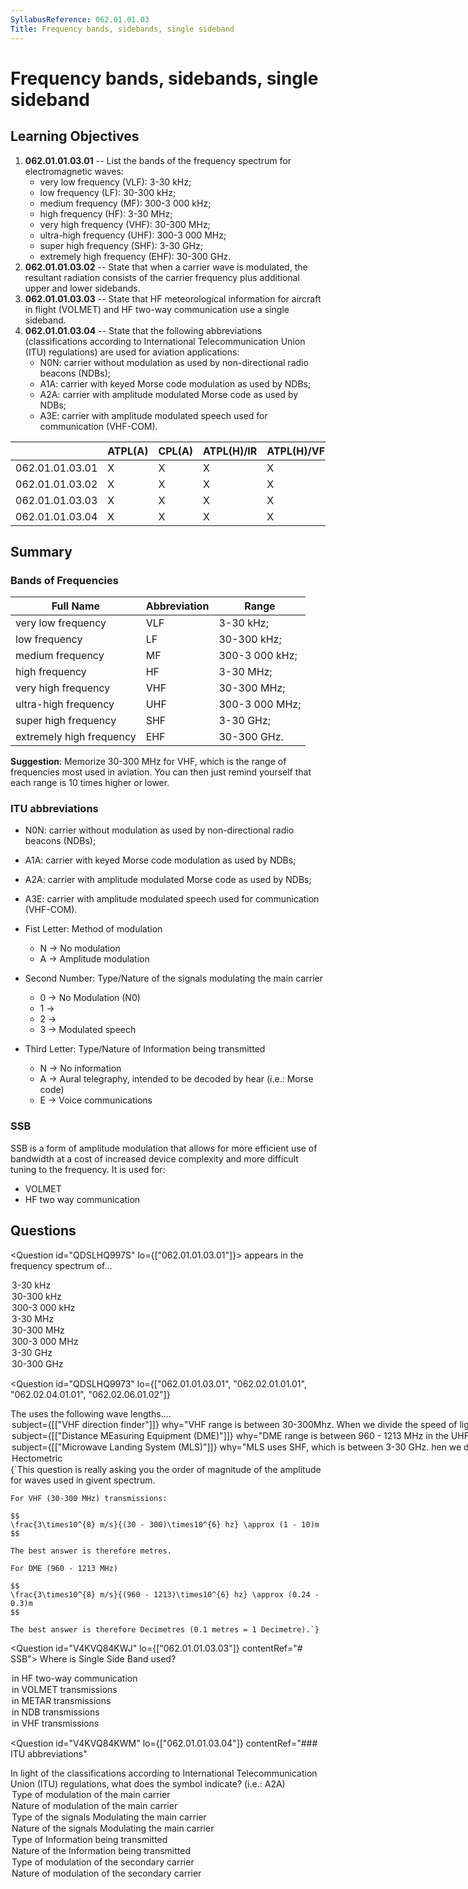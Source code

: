 ```yaml
---
SyllabusReference: 062.01.01.03
Title: Frequency bands, sidebands, single sideband
---
```


# Frequency bands, sidebands, single sideband

## Learning Objectives

1. **062.01.01.03.01** -- List the bands of the frequency spectrum for
   electromagnetic waves:
   - very low frequency (VLF): 3-30 kHz;
   - low frequency (LF): 30-300 kHz;
   - medium frequency (MF): 300-3 000 kHz;
   - high frequency (HF): 3-30 MHz;
   - very high frequency (VHF): 30-300 MHz;
   - ultra-high frequency (UHF): 300-3 000 MHz;
   - super high frequency (SHF): 3-30 GHz;
   - extremely high frequency (EHF): 30-300 GHz.
2. **062.01.01.03.02** -- State that when a carrier wave is modulated, the
   resultant radiation consists of the carrier frequency plus additional upper
   and lower sidebands.
3. **062.01.01.03.03** -- State that HF meteorological information for aircraft
   in flight (VOLMET) and HF two-way communication use a single sideband.
4. **062.01.01.03.04** -- State that the following abbreviations
   (classifications according to International Telecommunication Union (ITU)
   regulations) are used for aviation applications:
   - N0N: carrier without modulation as used by non-directional radio beacons
     (NDBs);
   - A1A: carrier with keyed Morse code modulation as used by NDBs;
   - A2A: carrier with amplitude modulated Morse code as used by NDBs;
   - A3E: carrier with amplitude modulated speech used for communication
     (VHF-COM).

|                 | ATPL(A) | CPL(A) | ATPL(H)/IR | ATPL(H)/VFR | CPL(H) | IR  | CBIR(A) |
| --------------- | ------- | ------ | ---------- | ----------- | ------ | --- | ------- |
| 062.01.01.03.01 | X       | X      | X          | X           | X      | X   |         |
| 062.01.01.03.02 | X       | X      | X          | X           | X      | X   |         |
| 062.01.01.03.03 | X       | X      | X          | X           | X      | X   |         |
| 062.01.01.03.04 | X       | X      | X          | X           | X      | X   |         |

## Summary

### Bands of Frequencies

| Full Name                | Abbreviation | Range          |
| ------------------------ | ------------ | -------------- |
| very low frequency       | VLF          | 3-30 kHz;      |
| low frequency            | LF           | 30-300 kHz;    |
| medium frequency         | MF           | 300-3 000 kHz; |
| high frequency           | HF           | 3-30 MHz;      |
| very high frequency      | VHF          | 30-300 MHz;    |
| ultra-high frequency     | UHF          | 300-3 000 MHz; |
| super high frequency     | SHF          | 3-30 GHz;      |
| extremely high frequency | EHF          | 30-300 GHz.    |

**Suggestion**: Memorize 30-300 MHz for VHF, which is the range of frequencies
most used in aviation. You can then just remind yourself that each range is 10
times higher or lower.

### ITU abbreviations

- N0N: carrier without modulation as used by non-directional radio beacons
  (NDBs);
- A1A: carrier with keyed Morse code modulation as used by NDBs;
- A2A: carrier with amplitude modulated Morse code as used by NDBs;
- A3E: carrier with amplitude modulated speech used for communication (VHF-COM).

- Fist Letter: Method of modulation
  - N -> No modulation
  - A -> Amplitude modulation
- Second Number: Type/Nature of the signals modulating the main carrier
  - 0 -> No Modulation (N0)
  - 1 ->
  - 2 ->
  - 3 -> Modulated speech
- Third Letter: Type/Nature of Information being transmitted
  - N -> No information
  - A -> Aural telegraphy, intended to be decoded by hear (i.e.: Morse code)
  - E -> Voice communications

### SSB

SSB is a form of amplitude modulation that allows for more efficient use of
bandwidth at a cost of increased device complexity and more difficult tuning to
the frequency. It is used for:

- VOLMET
- HF two way communication

## Questions

<Question id="QDSLHQ997S" lo={["062.01.01.03.01"]}>
  <Text variant="oneCorrect">
    <Subject /> appears in the frequency spectrum of...
  </Text>
  <Option subject={[["VLF"]]}>3-30 kHz</Option>
  <Option subject={[["LF"]]}>30-300 kHz</Option>
  <Option subject={[["MF"]]}>300-3 000 kHz</Option>
  <Option subject={[["HF"]]}>3-30 MHz</Option>
  <Option subject={[["VHF"]]}>30-300 MHz</Option>
  <Option subject={[["UHF"]]}>300-3 000 MHz</Option>
  <Option subject={[["SHF"]]}>3-30 GHz</Option>
  <Option subject={[["EHF"]]}>30-300 GHz</Option>
</Question>

<Question id="QDSLHQ9973"
  lo={["062.01.01.03.01", "062.02.01.01.01", "062.02.04.01.01", "062.02.06.01.02"]}
>
  <Text  variant="oneCorrect">
    The <Subject /> uses the following wave lengths....
  </Text>
  <Option
    
    subject={[["VHF direction finder"]]}
    why="VHF range is between 30-300Mhz. When we divide the speed of light by this value we get a wave length between 1 and 10 metres."
  >
    Metric
  </Option>
  <Option 
    
    subject={[["Distance MEasuring Equipment (DME)"]]}
    why="DME range is between 960 - 1213 MHz in the UHF band. When we divide the speed of light by this value we get a wave length between 0.3 and 0.24 metres."
  >
    Decimetric
  </Option>
  <Option 
    
    subject={[["Microwave Landing System (MLS)"]]}
    why="MLS uses SHF, which is between  3-30 GHz. hen we divide the speed of light by this value we get a wave length between 1 and 10 centimetres."
  >
    Centimetric
  </Option>
  <Option >Hectometric</Option>
  <Explanation>
    {`This question is really asking you the order of magnitude of the amplitude
    for waves used in givent spectrum.
    
    For VHF (30-300 MHz) transmissions: 
    
    $$
    \frac{3\times10^{8} m/s}{(30 - 300)\times10^{6} hz} \approx (1 - 10)m
    $$

    The best answer is therefore metres.

    For DME (960 - 1213 MHz)

    $$
    \frac{3\times10^{8} m/s}{(960 - 1213)\times10^{6} hz} \approx (0.24 - 0.3)m
    $$

    The best answer is therefore Decimetres (0.1 metres = 1 Decimetre).`}

  </Explanation>
</Question>

<Question id="V4KVQ84KWJ" lo={["062.01.01.03.03"]} contentRef="# SSB">
  <Text variant="oneCorrect">Where is Single Side Band used?</Text>
  <Option alwaysCorrect>in HF two-way communication</Option>
  <Option alwaysCorrect>in VOLMET transmissions</Option>
  <Option why="METARs transmissions are not a thing. VOLMETs are transmitted using SSB while MET Reports are not.">
    in METAR transmissions
  </Option>
  <Option>in NDB transmissions</Option>
  <Option>in VHF transmissions</Option>
</Question>

<Question
  id="V4KVQ84KWM"
  lo={["062.01.01.03.04"]}
  contentRef="### ITU abbreviations"
>
  <Text variant="oneCorrect">
    In light of the classifications according to International Telecommunication
    Union (ITU) regulations, what does the
    <Subject /> symbol indicate? (i.e.: A2A)
  </Text>
  <Option subject={[["First"]]} why="definition for first symbol">
    Type of modulation of the main carrier
  </Option>
  <Option subject={[["First"]]} why="definition for first symbol">
    Nature of modulation of the main carrier
  </Option>
  <Option subject={[["Second"]]} why="definition for second symbol">
    Type of the signals Modulating the main carrier
  </Option>
  <Option subject={[["Second"]]} why="definition for second symbol">
    Nature of the signals Modulating the main carrier
  </Option>
  <Option subject={[["Third"]]} why="definition for third symbol">
    Type of Information being transmitted
  </Option>
  <Option subject={[["Third"]]} why="definition for third symbol">
    Nature of the Information being transmitted
  </Option>
  <Option why="No such thing as a secondary carrier">
    Type of modulation of the secondary carrier
  </Option>
  <Option why="No such thing as a secondary carrier">
    Nature of modulation of the secondary carrier
  </Option>
</Question>
